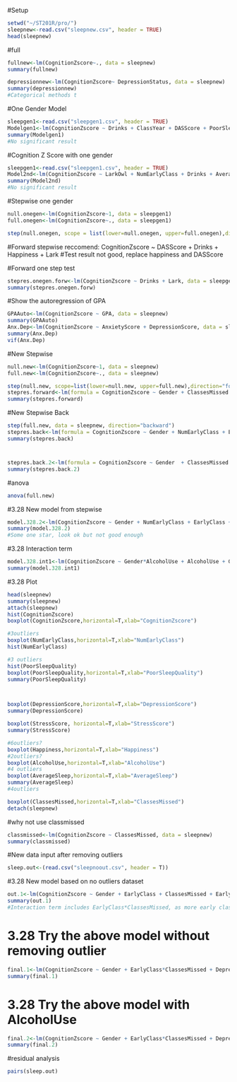 #Setup
```r
setwd("~/ST201R/pro/")
sleepnew<-read.csv("sleepnew.csv", header = TRUE)
head(sleepnew)
```

#full
```r
fullnew<-lm(CognitionZscore~., data = sleepnew)
summary(fullnew)
```

```r
depressionnew<-lm(CognitionZscore~ DepressionStatus, data = sleepnew)
summary(depressionnew)
#Categorical methods t
```

#One Gender Model
```r
sleepgen1<-read.csv("sleepgen1.csv", header = TRUE)
Modelgen1<-lm(CognitionZscore ~ Drinks + ClassYear + DASScore + PoorSleepQuality, data=sleepgen1)
summary(Modelgen1)
#No significant result
```

#Cognition Z Score with one gender
```r
sleepgen1<-read.csv("sleepgen1.csv", header = TRUE)
Model2nd<-lm(CognitionZscore ~ LarkOwl + NumEarlyClass + Drinks + AverageSleep + PoorSleepQuality + DepressionScore + DepressionScore*DepressionScore, data=sleep)
summary(Model2nd)
#No significant result

```

#Stepwise one gender
```r
null.onegen<-lm(CognitionZscore~1, data = sleepgen1)
full.onegen<-lm(CognitionZscore~., data = sleepgen1)

step(null.onegen, scope = list(lower=null.onegen, upper=full.onegen),direction="forward")
```

#Forward stepwise reccomend: CognitionZscore ~ DASScore + Drinks + Happiness + Lark
#Test result not good, replace happiness and DASScore

#Forward one step test
```r
stepres.onegen.forw<-lm(CognitionZscore ~ Drinks + Lark, data = sleepgen1)
summary(stepres.onegen.forw)
```

#Show the autoregression of GPA
```r
GPAAuto<-lm(CognitionZscore ~ GPA, data = sleepnew)
summary(GPAAuto)
Anx.Dep<-lm(CognitionZscore ~ AnxietyScore + DepressionScore, data = sleepnew)
summary(Anx.Dep)
vif(Anx.Dep)
```

#New Stepwise
```r
null.new<-lm(CognitionZscore~1, data = sleepnew)
full.new<-lm(CognitionZscore~., data = sleepnew)

step(null.new, scope=list(lower=null.new, upper=full.new),direction="forward")
stepres.forward<-lm(formula = CognitionZscore ~ Gender + ClassesMissed + AlcoholUse + StressScore, data = sleepnew)
summary(stepres.forward)
```

#New Stepwise Back
```r
step(full.new, data = sleepnew, direction="backward")
stepres.back<-lm(formula = CognitionZscore ~ Gender + NumEarlyClass + EarlyClass + ClassesMissed + DepressionScore + DepressionScoreSq + AlcoholUse, data = sleepnew)
summary(stepres.back)
```

#
```r
stepres.back.2<-lm(formula = CognitionZscore ~ Gender  + ClassesMissed + DepressionScore + DepressionScoreSq + AlcoholUse, data = sleepnew)
summary(stepres.back.2)
```

#anova
```r
anova(full.new)
```

#3.28 New model from stepwise
```r
model.328.2<-lm(CognitionZscore ~ Gender + NumEarlyClass + EarlyClass + ClassesMissed + AlcoholUse + DepressionScore + DepressionScoreSq, data=sleepnew)
summary(model.328.2)
#Some one star, look ok but not good enough
```

#3.28 Interaction term
```r
model.328.int1<-lm(CognitionZscore ~ Gender*AlcoholUse + AlcoholUse + Gender + NumEarlyClass + EarlyClass + ClassesMissed +  + StressScore, data=sleepnew)
summary(model.328.int1)
```

#3.28 Plot
```r
head(sleepnew) 
summary(sleepnew)
attach(sleepnew)
hist(CognitionZscore)
boxplot(CognitionZscore,horizontal=T,xlab="CognitionZscore")

#3outliers
boxplot(NumEarlyClass,horizontal=T,xlab="NumEarlyClass")
hist(NumEarlyClass)

#3 outliers
hist(PoorSleepQuality)
boxplot(PoorSleepQuality,horizontal=T,xlab="PoorSleepQuality")
summary(PoorSleepQuality)



boxplot(DepressionScore,horizontal=T,xlab="DepressionScore")
summary(DepressionScore)

boxplot(StressScore, horizontal=T,xlab="StressScore")
summary(StressScore)

#6outliers?
boxplot(Happiness,horizontal=T,xlab="Happiness")
#2outliers?
boxplot(AlcoholUse,horizontal=T,xlab="AlcoholUse")
#4 outliers
boxplot(AverageSleep,horizontal=T,xlab="AverageSleep")
summary(AverageSleep)
#4outliers

boxplot(ClassesMissed,horizontal=T,xlab="ClassesMissed")
detach(sleepnew)
```

#why not use classmissed
```r
classmissed<-lm(CognitionZscore ~ ClassesMissed, data = sleepnew)
summary(classmissed)
```

#New data input after removing outliers
```r
sleep.out<-(read.csv("sleepnoout.csv", header = T))
```

#3.28 New model based on no outliers dataset
```r
out.1<-lm(CognitionZscore ~ Gender + EarlyClass + ClassesMissed + EarlyClass*ClassesMissed + DepressionScore + DepressionScoreSq , data=sleep.out)
summary(out.1)
#Interaction term includes EarlyClass*ClassesMissed, as more early class may results in more classes missed
```

# 3.28 Try the above model without removing outlier
```r
final.1<-lm(CognitionZscore ~ Gender + EarlyClass*ClassesMissed + DepressionScore + DepressionScoreSq, data=sleepnew)
summary(final.1)
```

# 3.28 Try the above model with AlcoholUse
```r
final.2<-lm(CognitionZscore ~ Gender + EarlyClass*ClassesMissed + DepressionScore + DepressionScoreSq + AlcoholUse, data=sleepnew)
summary(final.2)
```

#residual analysis
```r
pairs(sleep.out)
```